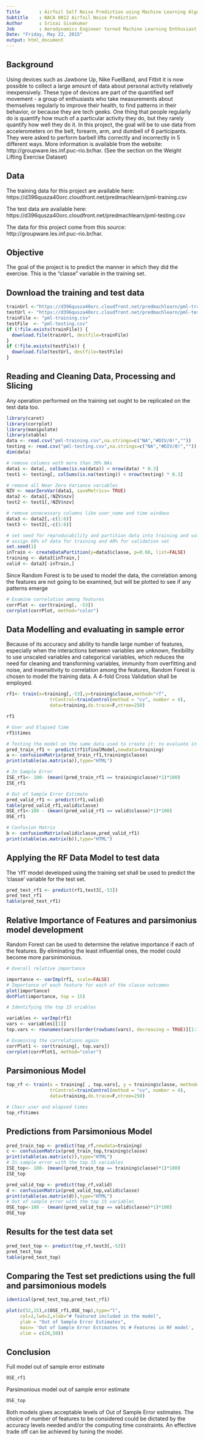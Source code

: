 ```yaml
---
Title       : Airfoil Self Noise Prediction using Machine Learning Algorithms
Subtitle    : NACA 0012 Airfoil Noise Prediction
Author      : Srisai Sivakumar
Job         : Aerodynamics Engineer turned Machine Learning Enthusiast
Date: "Friday, May 22, 2015"
output: html_document
---
```


## Background

Using devices such as Jawbone Up, Nike FuelBand, and Fitbit it is now possible to collect a large amount of data about personal activity relatively inexpensively. These type of devices are part of the quantified self movement - a group of enthusiasts who take measurements about themselves regularly to improve their health, to find patterns in their behavior, or because they are tech geeks. One thing that people regularly do is quantify how much of a particular activity they do, but they rarely quantify how well they do it. In this project, the goal will be to use data from accelerometers on the belt, forearm, arm, and dumbell of 6 participants. They were asked to perform barbell lifts correctly and incorrectly in 5 different ways. More information is available from the website: http://groupware.les.inf.puc-rio.br/har. (See the section on the Weight Lifting Exercise Dataset)

## Data 


The training data for this project are available here: https://d396qusza40orc.cloudfront.net/predmachlearn/pml-training.csv

The test data are available here: https://d396qusza40orc.cloudfront.net/predmachlearn/pml-testing.csv

The data for this project come from this source: http://groupware.les.inf.puc-rio.br/har.

## Objective

The goal of the project is to predict the manner in which they did the exercise. This is the "classe" variable in the training set.

## Download the training and test data

```r

trainUrl <-"https://d396qusza40orc.cloudfront.net/predmachlearn/pml-training.csv"
testUrl <- "https://d396qusza40orc.cloudfront.net/predmachlearn/pml-testing.csv"
trainFile <- "pml-training.csv"
testFile  <- "pml-testing.csv"
if (!file.exists(trainFile)) {
  download.file(trainUrl, destfile=trainFile)
}
if (!file.exists(testFile)) {
  download.file(testUrl, destfile=testFile)
}

```
## Reading and Cleaning Data, Processing and Slicing 

Any operation performed on the training set ought to be replicated on the test data too.

```r
library(caret)
library(corrplot)
library(manipulate)
library(xtable)
data <- read.csv("pml-training.csv",na.strings=c("NA","#DIV/0!",""))
testing <- read.csv("pml-testing.csv",na.strings=c("NA","#DIV/0!",""))
dim(data)

# remove columns woth more than 30% NAs
data1 <- data[, colSums(is.na(data)) < nrow(data) * 0.3]
test1 <- testing[, colSums(is.na(testing)) < nrow(testing) * 0.3]

# remove all Near Zero Variance variables
NZV <- nearZeroVar(data1, saveMetrics= TRUE)
data2 <- data1[,!NZV$nzv]
test2 <- test1[,!NZV$nzv]

# remove unnecessary columns like user_name and time windows
data3 <- data2[,-c(1:6)]
test3 <- test2[,-c(1:6)]

# set seed for reproducability and partition data into training and validation sets
# assign 60% of data for training and 40% for validation set
set.seed(1)
inTrain <- createDataPartition(y=data3$classe, p=0.60, list=FALSE)
training <- data3[inTrain,]
valid <- data3[-inTrain,]

```
Since Random Forest is to be used to model the data, the correlation among the features are not going to be examined, but will be plotted to see if any patterns emerge

```r
# Examine correlation among features
corrPlot <- cor(training[, -53])
corrplot(corrPlot, method="color")

```

## Data Modelling and evaluating in sample error

Because of its accuracy and ability to handle large number of features, especially when the interactions between variables are unknown, flexibility to use unscaled variables and categorical variables, which reduces the need for cleaning and transforming variables, immunity from overfitting and noise, and  insensitivity to correlation among the features, Random Forest is chosen to model the training data. A 4-fold Cross Validation shall be employed.

```r

rf1<- train(x=training[,-53],y=training$classe,method="rf",
                trControl=trainControl(method = "cv", number = 4),
                data=training,do.trace=F,ntree=250)

rf1

# User and Elapsed time
rf1$times

# Testing the model on the same data used to create it: to evaluate in sample error 
pred_train_rf1 <- predict(rf1$finalModel,newdata=training)
a <- confusionMatrix(pred_train_rf1,training$classe)
print(xtable(as.matrix(a)),type="HTML")

# In Sample Error
ISE_rf1<- 100- (mean((pred_train_rf1 == training$classe)*1)*100)
ISE_rf1

# Out of Sample Error Estimate
pred_valid_rf1 <- predict(rf1,valid)
table(pred_valid_rf1,valid$classe)
OSE_rf1<-100 - (mean((pred_valid_rf1 == valid$classe)*1)*100)
OSE_rf1

# Confusion Matrix
b <- confusionMatrix(valid$classe,pred_valid_rf1)
print(xtable(as.matrix(b)),type="HTML")


```

## Applying the RF Data Model to test data

The 'rf1' model developed using the training set shall be used to predict the 'classe' variable for the test set.

```r
pred_test_rf1 <- predict(rf1,test3[,-53])
pred_test_rf1
table(pred_test_rf1)

```

## Relative Importance of Features and parsimonius model development

Random Forest can be used to determine the relative importance if each of the features. By eliminating the least influential ones, the model could become more parsinimonious.

```r

# Overall relative importance

importance <- varImp(rf1, scale=FALSE)
# Importance of each feature for each of the classe outcomes
plot(importance)
dotPlot(importance, top = 15)

# Identifying the top 15 vriables

variables <- varImp(rf1)
vars <- variables[[1]]
top.vars <- rownames(vars)[order(rowSums(vars), decreasing = TRUE)][1:15]

# Examining the correlations again
corrPlot1 <- cor(training[, top.vars])
corrplot(corrPlot1, method="color")

```

## Parsimonious Model

```r

top_rf <- train(x = training[ , top.vars], y = training$classe, method="rf",
                trControl=trainControl(method = "cv", number = 4),
                data=training,do.trace=F,ntree=250)

# Checr user and elapsed times
top_rf$times

```

## Predictions from Parsimonious Model

```r

pred_train_top <- predict(top_rf,newdata=training)
c <- confusionMatrix(pred_train_top,training$classe)
print(xtable(as.matrix(c)),type="HTML")
# In sample error with the top 15 variables
ISE_top<- 100- (mean((pred_train_top == training$classe)*1)*100)
ISE_top

pred_valid_top <- predict(top_rf,valid)
d <- confusionMatrix(pred_valid_top,valid$classe)
print(xtable(as.matrix(d)),type="HTML")
# Out of sample error with the top 15 variables
OSE_top<-100 - (mean((pred_valid_top == valid$classe)*1)*100)
OSE_top

```

## Results for the test data set

```r

pred_test_top <- predict(top_rf,test3[,-53])
pred_test_top
table(pred_test_top)

```

## Comparing the Test set predictions using the full and parsimonious models

```r

identical(pred_test_top,pred_test_rf1)

plot(c(52,15),c(OSE_rf1,OSE_top),type="l",
     col=2,lwd=2,xlab="# featured included in the model",
     ylab = "Out of Sample Error Estimates", 
     main= 'Out of Sample Error Estimates Vs # Features in RF model',
     xlim = c(20,50))


```

## Conclusion

Full model out of sample error estimate
```r
OSE_rf1
```

Parsimonious model out of sample error estimate
```r
OSE_top
```

Both models gives acceptable levels of Out of Sample Error estimates. The choice of number of features to be considered could be dictated by the accuracy levels needed and/or the computing time constraints. An effective trade off can be achieved by tuning the model.